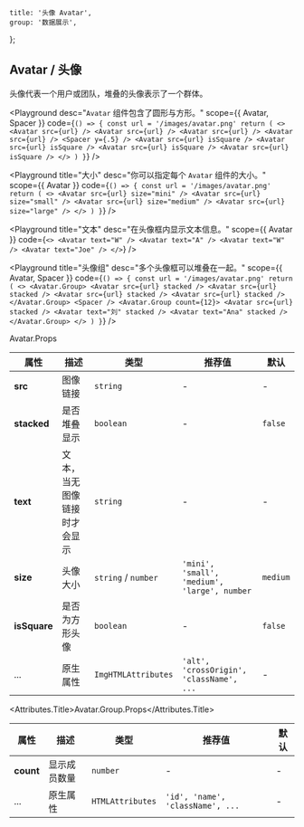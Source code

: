 
	title: '头像 Avatar',
	group: '数据展示',
};

## Avatar / 头像

头像代表一个用户或团队，堆叠的头像表示了一个群体。

<Playground
	desc="`Avatar` 组件包含了圆形与方形。"
	scope={{ Avatar, Spacer }}
	code={`
() => {
  const url = '/images/avatar.png'
  return (
    <>
      <Avatar src={url} />
      <Avatar src={url} />
      <Avatar src={url} />
      <Avatar src={url} />
      <Spacer y={.5} />
      <Avatar src={url} isSquare />
      <Avatar src={url} isSquare />
      <Avatar src={url} isSquare />
      <Avatar src={url} isSquare />
    </>
  )
}
`}
/>

<Playground
	title="大小"
	desc="你可以指定每个 `Avatar` 组件的大小。"
	scope={{ Avatar }}
	code={`
() => {
  const url = '/images/avatar.png'
  return (
    <>
      <Avatar src={url} size="mini" />
      <Avatar src={url} size="small" />
      <Avatar src={url} size="medium" />
      <Avatar src={url} size="large" />
    </>
  )
}
`}
/>

<Playground
	title="文本"
	desc="在头像框内显示文本信息。"
	scope={{ Avatar }}
	code={`
<>
  <Avatar text="W" />
  <Avatar text="A" />
  <Avatar text="W" />
  <Avatar text="Joe" />
</>
`}
/>

<Playground
	title="头像组"
	desc="多个头像框可以堆叠在一起。"
	scope={{ Avatar, Spacer }}
	code={`
() => {
  const url = '/images/avatar.png'
  return (
    <>
      <Avatar.Group>
        <Avatar src={url} stacked />
        <Avatar src={url} stacked />
        <Avatar src={url} stacked />
        <Avatar src={url} stacked />
      </Avatar.Group>
      <Spacer />
      <Avatar.Group count={12}>
        <Avatar src={url} stacked />
        <Avatar text="刘" stacked />
        <Avatar text="Ana" stacked />
      </Avatar.Group>
    </>
  )
}
`}
/>

<Attributes edit="/pages/zh-cn/components/avatar.mdx">
<Attributes.Title>Avatar.Props</Attributes.Title>

| 属性         | 描述                         | 类型                | 推荐值                                       | 默认     |
| ------------ | ---------------------------- | ------------------- | -------------------------------------------- | -------- |
| **src**      | 图像链接                     | `string`            | -                                            | -        |
| **stacked**  | 是否堆叠显示                 | `boolean`           | -                                            | `false`  |
| **text**     | 文本，当无图像链接时才会显示 | `string`            | -                                            | -        |
| **size**     | 头像大小                     | `string` / `number` | `'mini', 'small', 'medium', 'large', number` | `medium` |
| **isSquare** | 是否为方形头像               | `boolean`           | -                                            | `false`  |
| ...          | 原生属性                     | `ImgHTMLAttributes` | `'alt', 'crossOrigin', 'className', ...`     | -        |

<Attributes.Title>Avatar.Group.Props</Attributes.Title>

| 属性      | 描述         | 类型             | 推荐值                           | 默认 |
| --------- | ------------ | ---------------- | -------------------------------- | ---- |
| **count** | 显示成员数量 | `number`         | -                                | -    |
| ...       | 原生属性     | `HTMLAttributes` | `'id', 'name', 'className', ...` | -    |

</Attributes>

